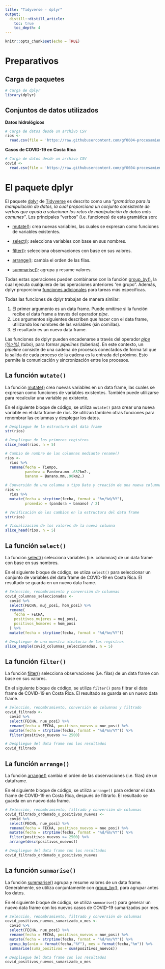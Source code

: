 ```yaml
---
title: "Tidyverse - dplyr"
output: 
  distill::distill_article:
    toc: true
    toc_depth: 4
---
```


```r
knitr::opts_chunk$set(echo = TRUE)
```

# Preparativos

## Carga de paquetes

```r
# Carga de dplyr
library(dplyr)
```

## Conjuntos de datos utilizados

**Datos hidrológicos**  
```r
# Carga de datos desde un archivo CSV
rios <-
  read.csv(file = 'https://raw.githubusercontent.com/gf0604-procesamientodatosgeograficos/2021i-datos/main/hidrologia/fdc/FDC.csv')
```

**Casos de COVID-19 en Costa Rica**  
```r
# Carga de datos desde un archivo CSV
covid <-
  read.csv(file = 'https://raw.githubusercontent.com/gf0604-procesamientodatosgeograficos/2021i-datos/main/ministerio-salud/covid/ultimafecha_CSV_GENERAL.csv')
```

# El paquete dplyr
El paquete [dplyr](https://dplyr.tidyverse.org/) de [Tidyverse](https://www.tidyverse.org/) es descrito como una *"gramática para la manipulación de datos, la cual proporciona un conjunto consistente de verbos que ayuda a solucionar los retos de manipulación de datos más comunes"*. Los principales "verbos" (i.e. funciones) de esta gramática son:

* [mutate()](https://dplyr.tidyverse.org/reference/mutate.html): crea nuevas variables, las cuales se expresan como funciones de variables existentes.

* [select()](https://dplyr.tidyverse.org/reference/select.html): selecciona variables con base en sus nombres.

* [filter()](https://dplyr.tidyverse.org/reference/filter.html): selecciona observaciones con base en sus valores.

* [arrange()](https://dplyr.tidyverse.org/reference/arrange.html): cambia el orden de las filas.

* [summarise()](https://dplyr.tidyverse.org/reference/summarise.html): agrupa y resume valores.

Todas estas operaciones pueden combinarse con la función [group_by()](https://dplyr.tidyverse.org/reference/group_by.html), la cual ejecuta cualquiera de las operaciones anteriores "en grupo". Además, dplyr proporciona [funciones adicionales](https://dplyr.tidyverse.org/reference/index.html) para tareas más específicas.

Todas las funciones de dplyr trabajan de manera similar:

1. El primer argumento es un data frame. Puede omitirse si la función recibe el data frame a través del operador *pipe*.
2. Los argumentos siguientes describen que hacer con el data frame, utilizando los nombres de las variables (sin comillas).  
3. El resultado es un nuevo data frame.

Las funciones de dplyr pueden encadenarse a través del operador [*pipe* (%>%)](https://magrittr.tidyverse.org/reference/pipe.html) (tubo), para formar *pipelines* (tuberías). En este contexto, un *pipeline* consiste de una cadena de procesos conectados de forma tal que la salida de cada proceso de la cadena es la entrada del próximo. Esto permite la comunicación y sincronización entre los procesos.

## La función ```mutate()```
La función [mutate()](https://dplyr.tidyverse.org/reference/mutate.html) crea nuevas variables en un data frame, las cuales se expresan como funciones de variables existentes. También puede utilizarse para recalcular una variable ya existente.

En el siguiente bloque de código, se utiliza ```mutate()``` para crear una nueva variable en el data frame de ríos. Se utilizan también otras funciones para renombrar las columnas y desplegar los datos.

```r
# Despliegue de la estructura del data frame
str(rios)

# Despliegue de los primeros registros
slice_head(rios, n = 5)

# Cambio de nombre de las columnas mediante rename()
rios <-
  rios %>%
  rename(fecha = Tiempo,
         pandora = Pandora.mm..637km2.,
         banano = Banano.mm..90km2.)

# Conversión de una columna a tipo Date y creación de una nueva columna
rios <-
  rios %>%
  mutate(fecha = strptime(fecha, format = "%m/%d/%Y"),
         promedio = (pandora + banano) / 2)

# Verificación de los cambios en la estructura del data frame
str(rios)

# Visualización de los valores de la nueva columna
slice_head(rios, n = 5)
```

## La función ```select()```
La función [select()](https://dplyr.tidyverse.org/reference/select.html) selecciona variables (i.e. columnas) de un data frame con base en sus nombres.

En el siguiente bloque de código, se utiiza  ```select() ``` para seleccionar un conjunto de variables del data frame de COVID-19 en Costa Rica. El resultado se guarda en un nuevo data frame.

```r
# Selección, renombramiento y conversión de columnas
covid_columnas_seleccionadas <-
  covid %>%
  select(FECHA, muj_posi, hom_posi) %>%
  rename(
    fecha = FECHA,
    positivos_mujeres = muj_posi,
    positivos_hombres = hom_posi
  ) %>%
  mutate(fecha = strptime(fecha, format = "%d/%m/%Y"))

# Despliegue de una muestra aleatoria de los registros
slice_sample(covid_columnas_seleccionadas, n = 5)
```

## La función ```filter()```
La función [filter()](https://dplyr.tidyverse.org/reference/filter.html) selecciona observaciones (i.e. filas) de un data frame con base en sus valores.

En el siguiente bloque de código, se utiliza ```filter()``` para filtrar el data frame de COVID-19 en Costa Rica. El resultado se guarda en un nuevo data frame.

```r
# Selección, renombramiento, conversión de columnas y filtrado
covid_filtrado <-
  covid %>%
  select(FECHA, nue_posi) %>%
  rename(fecha = FECHA, positivos_nuevos = nue_posi) %>%
  mutate(fecha = strptime(fecha, format = "%d/%m/%Y")) %>%
  filter(positivos_nuevos >= 2500)

# Despliegue del data frame con los resultados
covid_filtrado
```

## La función ```arrange()```
La función [arrange()](https://dplyr.tidyverse.org/reference/arrange.html) cambia el orden de las observaciones (i.e. filas) de un dataframe.

En el siguiente bloque de código, se utiliza ```arrange()``` para ordenar el data frame de COVID-19 en Costa Rica, después de filtrarlo. El resultado se guarda en un nuevo data frame.

```r
# Selección, renombramiento, filtrado y conversión de columnas
covid_filtrado_ordenado_x_positivos_nuevos <-
  covid %>%
  select(FECHA, nue_posi) %>%
  rename(fecha = FECHA, positivos_nuevos = nue_posi) %>%
  mutate(fecha = strptime(fecha, format = "%d/%m/%Y")) %>%
  filter(positivos_nuevos >= 2500) %>%
  arrange(desc(positivos_nuevos))

# Despliegue del data frame con los resultados
covid_filtrado_ordenado_x_positivos_nuevos
```

## La función ```summarise()```
La función [summarise()](https://dplyr.tidyverse.org/reference/summarise.html) agrupa y resume valores de un data frame. Generalmente, se utiliza conjuntamente con [group_by()](https://dplyr.tidyverse.org/reference/group_by.html), para agrupar antes los datos.

En el siguiente bloque de código, se utiliza ```summarise()``` para generar un nuevo data frame con los nuevos casos de COVID-19 sumarizados por mes.

```r
# Selección, renombramiento, filtrado y conversión de columnas
covid_positivos_nuevos_sumarizado_x_mes <-
  covid %>%
  select(FECHA, nue_posi) %>%
  rename(fecha = FECHA, positivos_nuevos = nue_posi) %>%
  mutate(fecha = strptime(fecha, format = "%d/%m/%Y")) %>%
  group_by(anio = format(fecha,"%Y"), mes = format(fecha,"%m")) %>%
  summarise(suma_positivos = sum(positivos_nuevos))

# Despliegue del data frame con los resultados
covid_positivos_nuevos_sumarizado_x_mes
```